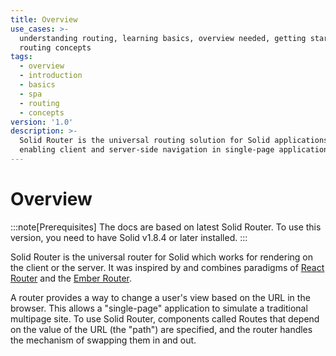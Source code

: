 ```yaml
---
title: Overview
use_cases: >-
  understanding routing, learning basics, overview needed, getting started, spa
  routing concepts
tags:
  - overview
  - introduction
  - basics
  - spa
  - routing
  - concepts
version: '1.0'
description: >-
  Solid Router is the universal routing solution for Solid applications,
  enabling client and server-side navigation in single-page applications.
---
```


# Overview

:::note[Prerequisites]
	The docs are based on latest Solid Router.
	To use this version, you need to have Solid v1.8.4 or later installed.
:::

Solid Router is the universal router for Solid which works for rendering on the client or the server.
It was inspired by and combines paradigms of [React Router](https://reactrouter.com/en/main) and the [Ember Router](https://guides.emberjs.com/release/routing/).

A router provides a way to change a user's view based on the URL in the browser.
This allows a "single-page" application to simulate a traditional multipage site.
To use Solid Router, components called Routes that depend on the value of the URL (the "path") are specified, and the router handles the mechanism of swapping them in and out.

